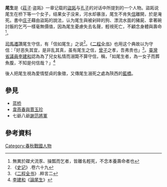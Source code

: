 '''尾生'''是《[[莊子_(書)|莊子]]·盗跖》一章记载的[[盜跖|盜跖]]与[[孔子|孔子]]的对话中所提到的一个人物。盜跖说尾生在桥下等一个女子，结果女子没来，河水却暴涨，尾生不肯失[[信用|信]]離開，於是淹死。書中[[庄子|庄子]]藉由盜跖的說法，认为尾生與被剁碎的狗、漂流水面的豬屍、拿著碗討飯的乞丐一樣毫無價值，因為尾生憂慮失去名聲，輕視死亡，不顧念身體與壽命<ref>無異於磔犬流豕、操瓢而乞者，皆離名輕死，不念本養壽命者也</ref>。

[[司馬遷|司馬遷]]讚尾生守信，有「信如尾生」之说<ref>《[[史记|史记]]》.卷六十九</ref>。《[[二程全书|二程全书]]》也用这个典故以为守信：「好恶失其宜，是非乱其真，虽有尾生之信，[[曾子|曾子]]之孝，吾弗贵也」<ref>《[[二程全书|二程全书]]》.粹言二</ref>。[[臺灣省議員|臺灣省議員]][[李建和|李建和]]認為為了兒女私情而溺斃不算守信，稱，「如尾生者，為一女子而葬魚腹，不知是何信哉？」<ref>[[李建和|李建和]]《[[s:論尾生|論尾生]]》</ref>

後人把尾生視為愛情堅貞的象徵，又傳尾生溺死之處為陝西的[[藍橋|藍橋]]。

==參見==
*[[蓝桥|蓝桥]]
*[[七世夫妻#韦燕春与贾玉珍|韋燕春與賈玉珍]]
*七爺八爺[[謝范將軍|謝范將軍]]

==參考資料==
{{wikisource|莊子/盜跖|莊子·盜跖第二十九}}
{{春秋人小作品}}
[[Category:春秋戰國人物|Category:春秋戰國人物]]